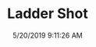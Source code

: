 ---
width: 2000
height: 1333
title: Ladder Shot
description: Purple 911SC shot from a ladder.
date: 5/20/2019 9:11:26 AM
cameraMake: Sony
cameraModel: ILCE-7M3
lens: FE 24-105mm F4 G OSS
settingsfStop: f/8
settingsISO: ISO 6400
settingsShutter: 1/10
settingsFocalLength: 24 mm
---